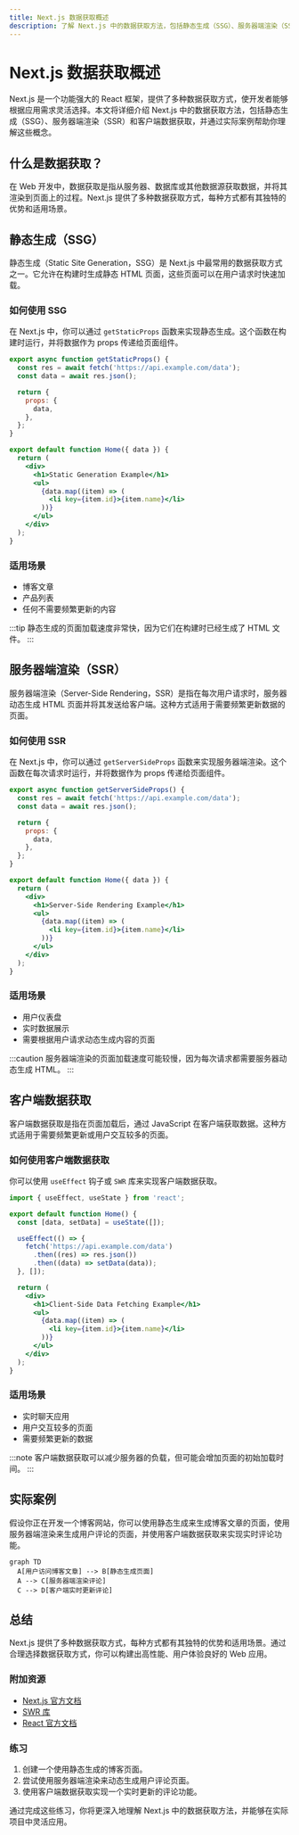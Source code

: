 ```yaml
---
title: Next.js 数据获取概述
description: 了解 Next.js 中的数据获取方法，包括静态生成（SSG）、服务器端渲染（SSR）和客户端数据获取。本文适合初学者，包含代码示例和实际应用场景。
---
```


# Next.js 数据获取概述

Next.js 是一个功能强大的 React 框架，提供了多种数据获取方式，使开发者能够根据应用需求灵活选择。本文将详细介绍 Next.js 中的数据获取方法，包括静态生成（SSG）、服务器端渲染（SSR）和客户端数据获取，并通过实际案例帮助你理解这些概念。

## 什么是数据获取？

在 Web 开发中，数据获取是指从服务器、数据库或其他数据源获取数据，并将其渲染到页面上的过程。Next.js 提供了多种数据获取方式，每种方式都有其独特的优势和适用场景。

## 静态生成（SSG）

静态生成（Static Site Generation，SSG）是 Next.js 中最常用的数据获取方式之一。它允许在构建时生成静态 HTML 页面，这些页面可以在用户请求时快速加载。

### 如何使用 SSG

在 Next.js 中，你可以通过 `getStaticProps` 函数来实现静态生成。这个函数在构建时运行，并将数据作为 props 传递给页面组件。

```jsx
export async function getStaticProps() {
  const res = await fetch('https://api.example.com/data');
  const data = await res.json();

  return {
    props: {
      data,
    },
  };
}

export default function Home({ data }) {
  return (
    <div>
      <h1>Static Generation Example</h1>
      <ul>
        {data.map((item) => (
          <li key={item.id}>{item.name}</li>
        ))}
      </ul>
    </div>
  );
}
```

### 适用场景

- 博客文章
- 产品列表
- 任何不需要频繁更新的内容

:::tip
静态生成的页面加载速度非常快，因为它们在构建时已经生成了 HTML 文件。
:::

## 服务器端渲染（SSR）

服务器端渲染（Server-Side Rendering，SSR）是指在每次用户请求时，服务器动态生成 HTML 页面并将其发送给客户端。这种方式适用于需要频繁更新数据的页面。

### 如何使用 SSR

在 Next.js 中，你可以通过 `getServerSideProps` 函数来实现服务器端渲染。这个函数在每次请求时运行，并将数据作为 props 传递给页面组件。

```jsx
export async function getServerSideProps() {
  const res = await fetch('https://api.example.com/data');
  const data = await res.json();

  return {
    props: {
      data,
    },
  };
}

export default function Home({ data }) {
  return (
    <div>
      <h1>Server-Side Rendering Example</h1>
      <ul>
        {data.map((item) => (
          <li key={item.id}>{item.name}</li>
        ))}
      </ul>
    </div>
  );
}
```

### 适用场景

- 用户仪表盘
- 实时数据展示
- 需要根据用户请求动态生成内容的页面

:::caution
服务器端渲染的页面加载速度可能较慢，因为每次请求都需要服务器动态生成 HTML。
:::

## 客户端数据获取

客户端数据获取是指在页面加载后，通过 JavaScript 在客户端获取数据。这种方式适用于需要频繁更新或用户交互较多的页面。

### 如何使用客户端数据获取

你可以使用 `useEffect` 钩子或 `SWR` 库来实现客户端数据获取。

```jsx
import { useEffect, useState } from 'react';

export default function Home() {
  const [data, setData] = useState([]);

  useEffect(() => {
    fetch('https://api.example.com/data')
      .then((res) => res.json())
      .then((data) => setData(data));
  }, []);

  return (
    <div>
      <h1>Client-Side Data Fetching Example</h1>
      <ul>
        {data.map((item) => (
          <li key={item.id}>{item.name}</li>
        ))}
      </ul>
    </div>
  );
}
```

### 适用场景

- 实时聊天应用
- 用户交互较多的页面
- 需要频繁更新的数据

:::note
客户端数据获取可以减少服务器的负载，但可能会增加页面的初始加载时间。
:::

## 实际案例

假设你正在开发一个博客网站，你可以使用静态生成来生成博客文章的页面，使用服务器端渲染来生成用户评论的页面，并使用客户端数据获取来实现实时评论功能。

```mermaid
graph TD
  A[用户访问博客文章] --> B[静态生成页面]
  A --> C[服务器端渲染评论]
  C --> D[客户端实时更新评论]
```

## 总结

Next.js 提供了多种数据获取方式，每种方式都有其独特的优势和适用场景。通过合理选择数据获取方式，你可以构建出高性能、用户体验良好的 Web 应用。

### 附加资源

- [Next.js 官方文档](https://nextjs.org/docs)
- [SWR 库](https://swr.vercel.app/)
- [React 官方文档](https://reactjs.org/docs/getting-started.html)

### 练习

1. 创建一个使用静态生成的博客页面。
2. 尝试使用服务器端渲染来动态生成用户评论页面。
3. 使用客户端数据获取实现一个实时更新的评论功能。

通过完成这些练习，你将更深入地理解 Next.js 中的数据获取方法，并能够在实际项目中灵活应用。